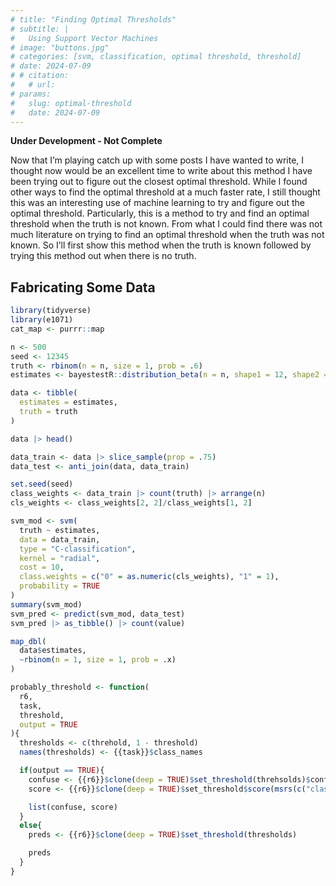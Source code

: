 ```yaml
---
# title: "Finding Optimal Thresholds" 
# subtitle: |
#   Using Support Vector Machines
# image: "buttons.jpg"
# categories: [svm, classification, optimal threshold, threshold]
# date: 2024-07-09
# # citation:
#   # url: 
# params:
#   slug: optimal-threshold
#   date: 2024-07-09
---
```


**Under Development - Not Complete**

Now that I'm playing catch up with some posts I have wanted to write, I thought now would be an excellent time to write about this method I have been trying out to figure out the closest optimal threshold. While I found other ways to find the optimal threshold at a much faster rate, I still thought this was an interesting use of machine learning to try and figure out the optimal threshold. Particularly, this is a method to try and find an optimal threshold when the truth is not known. From what I could find there was not much literature on trying to find an optimal threshold when the truth was not known. So I'll first show this method when the truth is known followed by trying this method out when there is no truth.

## Fabricating Some Data

```r
library(tidyverse)
library(e1071)
cat_map <- purrr::map

n <- 500
seed <- 12345
truth <- rbinom(n = n, size = 1, prob = .6)
estimates <- bayestestR::distribution_beta(n = n, shape1 = 12, shape2 = 18)

data <- tibble(
  estimates = estimates,
  truth = truth
)

data |> head()

data_train <- data |> slice_sample(prop = .75)
data_test <- anti_join(data, data_train)
```

```r
set.seed(seed)
class_weights <- data_train |> count(truth) |> arrange(n)
cls_weights <- class_weights[2, 2]/class_weights[1, 2]

svm_mod <- svm(
  truth ~ estimates,
  data = data_train,
  type = "C-classification",
  kernel = "radial",
  cost = 10,
  class.weights = c("0" = as.numeric(cls_weights), "1" = 1),
  probability = TRUE
)
summary(svm_mod)
svm_pred <- predict(svm_mod, data_test)
svm_pred |> as_tibble() |> count(value)
```

```r
map_dbl(
  data$estimates,
  ~rbinom(n = 1, size = 1, prob = .x)
)
```


```r
probably_threshold <- function(
  r6,
  task,
  threshold,
  output = TRUE
){
  thresholds <- c(threhold, 1 - threshold)
  names(thresholds) <- {{task}}$class_names

  if(output == TRUE){
    confuse <- {{r6}}$clone(deep = TRUE)$set_threshold(threhsolds)$confusion |> t()
    score <- {{r6}}$clone(deep = TRUE)$set_threshold$score(msrs(c("classif.mcc", "classif.acc", "classif.auc", "classif.ce", "classif.sensitivity", "classif.specificity")))

    list(confuse, score)
  }
  else{
    preds <- {{r6}}$clone(deep = TRUE)$set_threshold(thresholds)

    preds
  }
}


```